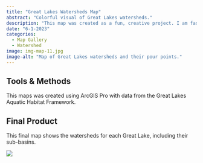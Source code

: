 ```yaml
---
title: "Great Lakes Watersheds Map"
abstract: "Colorful visual of Great Lakes watersheds."
description: "This map was created as a fun, creative project. I am fascinated by watersheds, so what better way to explore them than making a map!"
date: "6-1-2023"
categories:
  - Map Gallery
  - Watershed
image: img-map-11.jpg
image-alt: "Map of Great Lakes watersheds and their pour points."
---
```



## Tools & Methods

This maps was created using ArcGIS Pro with data from the Great Lakes Aquatic Habitat Framework.

## Final Product

This final map shows the watersheds for each Great Lake, including their sub-basins.

![](img-map-11.jpg)